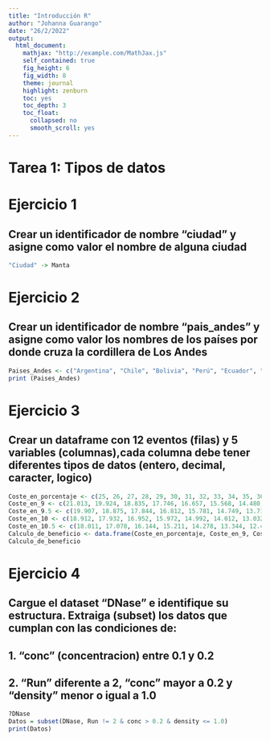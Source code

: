 ```yaml
---
title: "Introducción R"
author: "Johanna Guarango"
date: "26/2/2022"
output:
  html_document:
    mathjax: "http://example.com/MathJax.js"
    self_contained: true
    fig_height: 6
    fig_width: 8
    theme: journal
    highlight: zenburn
    toc: yes
    toc_depth: 3
    toc_float:
      collapsed: no
      smooth_scroll: yes
---
```

# Tarea 1: Tipos de datos
# Ejercicio 1
## Crear un identificador de nombre "ciudad" y asigne como valor el nombre de alguna ciudad

```r
"Ciudad" -> Manta
```


# Ejercicio 2
## Crear un identificador de nombre "pais_andes" y asigne como valor los nombres de los países por donde cruza la cordillera de Los Andes


```r
Paises_Andes <- c("Argentina", "Chile", "Bolivia", "Perú", "Ecuador", "Colombia", "Venezuela")
print (Paises_Andes)
```


# Ejercicio 3
## Crear un dataframe con 12 eventos (filas) y 5 variables (columnas),cada columna debe tener diferentes tipos de datos (entero, decimal, caracter, logico)


```r

Coste_en_porcentaje <- c(25, 26, 27, 28, 29, 30, 31, 32, 33, 34, 35, 36)
Coste_en_9 <- c(21.013, 19.924, 18.835, 17.746, 16.657, 15.568, 14.480, 13.391, 12.302, 11.213, 10.124, 9.627)
Coste_en_9.5 <- c(19.907, 18.875, 17.844, 16.812, 15.781, 14.749, 13.717, 12.686, 11.654, 10.623, 9.591, 9.112)
Coste_en_10 <- c(18.912, 17.932, 16.952, 15.972, 14.992, 14.012, 13.032, 12.052, 11.072, 10.092, 9.112, 7.923)
Coste_en_10.5 <- c(18.011, 17.078, 16.144, 15.211, 14.278, 13.344, 12.411, 11.478, 10.544, 9.611, 8.678, 10.124)
Calculo_de_beneficio <- data.frame(Coste_en_porcentaje, Coste_en_9, Coste_en_9.5, Coste_en_10, Coste_en_10.5)
Calculo_de_beneficio
```


# Ejercicio 4
## Cargue el dataset "DNase" e identifique su estructura. Extraiga (subset) los datos que cumplan con las condiciones de: 
## 1. "conc" (concentracion) entre 0.1 y 0.2 
## 2. "Run" diferente a 2, "conc" mayor a 0.2 y "density" menor o igual a 1.0

```r
?DNase
Datos = subset(DNase, Run != 2 & conc > 0.2 & density <= 1.0)
print(Datos)
```




